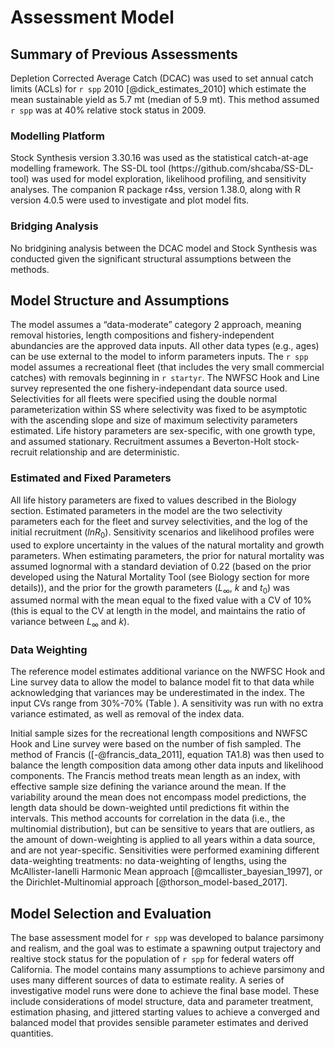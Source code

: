 # Assessment Model

## Summary of Previous Assessments 

Depletion Corrected Average Catch (DCAC) was used to set annual catch limits (ACLs) for `r spp` 2010 [@dick_estimates_2010] which estimate the mean sustainable yield as 5.7 mt (median of 5.9 mt). This method assumed `r spp` was at 40% relative stock status in 2009.


### Modelling Platform

Stock Synthesis version 3.30.16 was used as the statistical catch-at-age modelling framework. The SS-DL tool (https://github.com/shcaba/SS-DL-tool) was used for model exploration, likelihood profiling, and sensitivity analyses. The companion R package r4ss, version 1.38.0, along with R version 4.0.5 were used to investigate and plot model fits. 


### Bridging Analysis

No bridgining analysis between the DCAC model and Stock Synthesis was conducted given the significant structural assumptions between the methods.


## Model Structure and Assumptions

The model assumes a "data-moderate" category 2 approach, meaning removal histories, length compositions and fishery-independent abundancies are the approved data inputs. All other data types (e.g., ages) can be use external to the model to inform parameters inputs. The `r spp` model assumes a recreational fleet (that includes the very small commercial catches) with removals beginning in `r startyr`. The NWFSC Hook and Line survey represented the one fishery-independant data source used. Selectivities for all fleets were specified using the double normal parameterization within SS where selectivity was fixed to be asymptotic with the ascending slope and size of maximum selectivity parameters estimated. Life history parameters are sex-specific, with one growth type, and assumed stationary. Recruitment assumes a Beverton-Holt stock-recruit relationship and are deterministic.   


### Estimated and Fixed Parameters

All life history parameters are fixed to values described in the Biology section. Estimated parameters in the model are the two selectivity parameters each for the fleet and survey selectivities, and the log of the initial recruitment ($lnR_0$). Sensitivity scenarios and likelihood profiles were used to explore uncertainty in the values of the natural mortality and growth parameters. When estimating parameters, the prior for natural mortality was assumed lognormal with a standard deviation of 0.22 (based on the prior developed using the Natural Mortality Tool (see Biology section for more details)), and the prior for the growth parameters ($L_{\infty}$, $k$ and $t_0$) was assumed normal with the mean equal to the fixed value with a CV of 10% (this is equal to the CV at length in the model, and maintains the ratio of variance between $L_{\infty}$ and $k$).


### Data Weighting

The reference model estimates additional variance on the NWFSC Hook and Line survey data to allow the model to balance model fit to that data while acknowledging that variances may be underestimated in the index. The input CVs range from 30%-70% (Table \ref{tab:hkl-index-vals}). A sensitivity was run with no extra variance estimated, as well as removal of the index data.

Initial sample sizes for the recreational length compositions and NWFSC Hook and Line survey were based on the number of fish sampled. The method of Francis ([-@francis_data_2011], equation TA1.8) was then used to balance the length composition data among other data inputs and likelihood components. The Francis method treats mean length as an index, with effective sample size defining the variance around the mean. If the variability around the mean does not encompass model predictions, the length data should be down-weighted until predictions fit within the intervals. This method accounts for correlation in the data (i.e., the multinomial distribution), but can be sensitive to years that are outliers, as the amount of down-weighting is applied to all years within a data source, and are not year-specific. Sensitivities were performed examining different data-weighting treatments: no data-weighting of lengths, using the McAllister-Ianelli Harmonic Mean approach [@mcallister_bayesian_1997], or the Dirichlet-Multinomial approach [@thorson_model-based_2017].



## Model Selection and Evaluation

The base assessment model for `r spp` was developed to balance parsimony and realism, and the goal was to estimate a spawning output trajectory and realtive stock status for the population of `r spp` for federal waters off California. The model contains many assumptions to achieve parsimony and uses many different sources of data to estimate reality. A series of investigative model runs were done to achieve the final base model. These include considerations of model structure, data and parameter treatment, estimation phasing, and jittered starting values to achieve a converged and balanced model that provides sensible parameter estimates and derived quantities.

